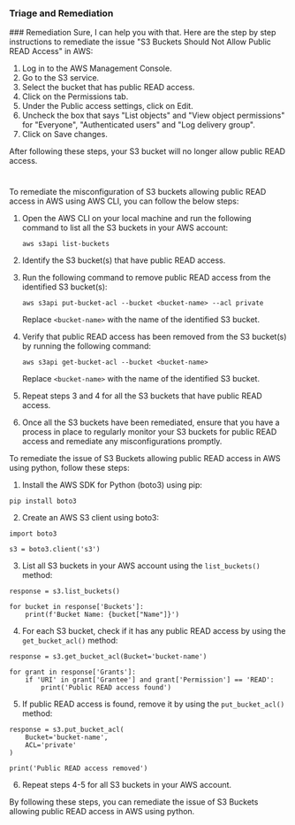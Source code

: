 
### Triage and Remediation
<Tabs>
<Tab title='Remediation'>
### Remediation

<AccordionGroup>
<Accordion title='Using Console' defaultOpen='true'>
Sure, I can help you with that. Here are the step by step instructions to remediate the issue "S3 Buckets Should Not Allow Public READ Access" in AWS:

1. Log in to the AWS Management Console.
2. Go to the S3 service.
3. Select the bucket that has public READ access.
4. Click on the Permissions tab.
5. Under the Public access settings, click on Edit.
6. Uncheck the box that says "List objects" and "View object permissions" for "Everyone", "Authenticated users" and "Log delivery group".
7. Click on Save changes.

After following these steps, your S3 bucket will no longer allow public READ access.

#
</Accordion>

<Accordion title='Using CLI'>
To remediate the misconfiguration of S3 buckets allowing public READ access in AWS using AWS CLI, you can follow the below steps:

1. Open the AWS CLI on your local machine and run the following command to list all the S3 buckets in your AWS account:

   ```
   aws s3api list-buckets
   ```

2. Identify the S3 bucket(s) that have public READ access.

3. Run the following command to remove public READ access from the identified S3 bucket(s):

   ```
   aws s3api put-bucket-acl --bucket <bucket-name> --acl private
   ```

   Replace `<bucket-name>` with the name of the identified S3 bucket.

4. Verify that public READ access has been removed from the S3 bucket(s) by running the following command:

   ```
   aws s3api get-bucket-acl --bucket <bucket-name>
   ```

   Replace `<bucket-name>` with the name of the identified S3 bucket.

5. Repeat steps 3 and 4 for all the S3 buckets that have public READ access.

6. Once all the S3 buckets have been remediated, ensure that you have a process in place to regularly monitor your S3 buckets for public READ access and remediate any misconfigurations promptly.
</Accordion>

<Accordion title='Using Python'>
To remediate the issue of S3 Buckets allowing public READ access in AWS using python, follow these steps:

1. Install the AWS SDK for Python (boto3) using pip:

```
pip install boto3
```

2. Create an AWS S3 client using boto3:

```
import boto3

s3 = boto3.client('s3')
```

3. List all S3 buckets in your AWS account using the `list_buckets()` method:

```
response = s3.list_buckets()

for bucket in response['Buckets']:
    print(f'Bucket Name: {bucket["Name"]}')
```

4. For each S3 bucket, check if it has any public READ access by using the `get_bucket_acl()` method:

```
response = s3.get_bucket_acl(Bucket='bucket-name')

for grant in response['Grants']:
    if 'URI' in grant['Grantee'] and grant['Permission'] == 'READ':
        print('Public READ access found')
```

5. If public READ access is found, remove it by using the `put_bucket_acl()` method:

```
response = s3.put_bucket_acl(
    Bucket='bucket-name',
    ACL='private'
)

print('Public READ access removed')
```

6. Repeat steps 4-5 for all S3 buckets in your AWS account.

By following these steps, you can remediate the issue of S3 Buckets allowing public READ access in AWS using python.
</Accordion>

</AccordionGroup>
</Tab>
</Tabs>
